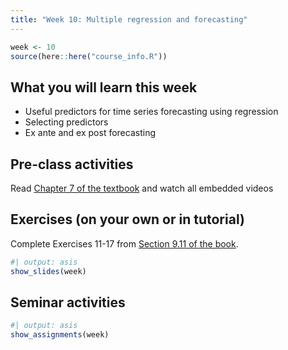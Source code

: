 ```yaml
---
title: "Week 10: Multiple regression and forecasting"
---
```


```r
week <- 10
source(here::here("course_info.R"))
```

## What you will learn this week

* Useful predictors for time series forecasting using regression
* Selecting predictors
* Ex ante and ex post forecasting

## Pre-class activities

Read [Chapter 7 of the textbook](https://otexts.com/fpp3/regression.html) and watch all embedded videos

## Exercises (on your own or in tutorial)

Complete Exercises 11-17 from [Section 9.11 of the book](https://otexts.com/fpp3/??-exercises.html).

```r
#| output: asis
show_slides(week)
```

## Seminar activities

```r
#| output: asis
show_assignments(week)
```
